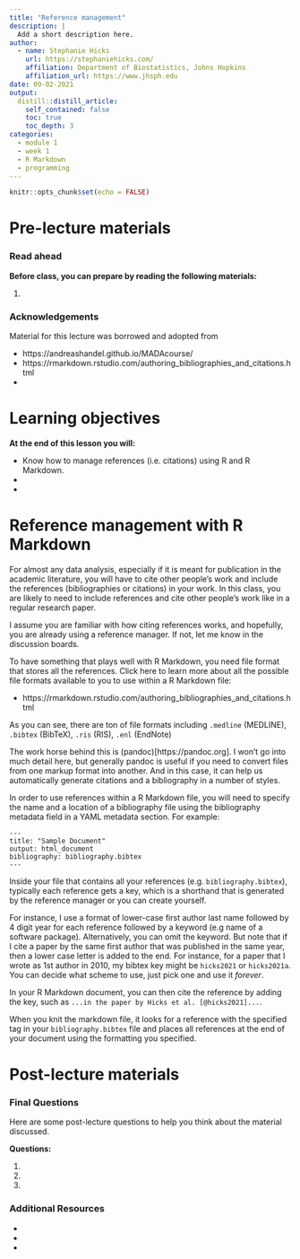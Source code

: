 ```yaml
---
title: "Reference management"
description: |
  Add a short description here.
author:
  - name: Stephanie Hicks
    url: https://stephaniehicks.com/
    affiliation: Department of Biostatistics, Johns Hopkins
    affiliation_url: https://www.jhsph.edu
date: 09-02-2021
output:
  distill::distill_article:
    self_contained: false
    toc: true
    toc_depth: 3
categories:
  - module 1
  - week 1
  - R Markdown 
  - programming
---
```



```r
knitr::opts_chunk$set(echo = FALSE)
```

<!-- Add interesting quote -->


# Pre-lecture materials

### Read ahead

:::resources

**Before class, you can prepare by reading the following materials:**

1. 

:::


### Acknowledgements

Material for this lecture was borrowed and adopted from

- https://andreashandel.github.io/MADAcourse/
- https://rmarkdown.rstudio.com/authoring_bibliographies_and_citations.html
- 

# Learning objectives

:::keyideas

**At the end of this lesson you will:**

- Know how to manage references (i.e. citations) using R and R Markdown.
- 
- 

:::


# Reference management with R Markdown

For almost any data analysis, especially if it is meant for publication in the academic literature, you will have to cite other people's work and include the references (bibliographies or citations) in your work. In this class, you are likely to need to include references and cite other people's work like in a regular research paper.

I assume you are familiar with how citing references works, and hopefully, you are already using a reference manager. If not, let me know in the discussion boards. 

To have something that plays well with R Markdown, you need file format that stores all the references. Click here to learn more about all the possible file formats available to you to use within a R Markdown file: 

- https://rmarkdown.rstudio.com/authoring_bibliographies_and_citations.html

As you can see, there are ton of file formats including `.medline` (MEDLINE), `.bibtex` (BibTeX), `.ris` (RIS), `.enl` (EndNote)


The work horse behind this is (pandoc)[https://pandoc.org]. I won't go into much detail here, but generally pandoc is useful if you need to convert files from one markup format into another. And in this case, it can help us automatically generate citations and a bibliography in a number of styles. 

In order to use references within a R Markdown file, you will need to specify the name and a location of a bibliography file using the bibliography metadata field in a YAML metadata section. For example:

```
---
title: "Sample Document"
output: html_document
bibliography: bibliography.bibtex
---
````

Inside your file that contains all your references (e.g. `bibliography.bibtex`), typically each reference gets a key, which is a shorthand that is generated by the reference manager or you can create yourself. 

For instance, I use a format of lower-case first author last name followed by 4 digit year for each reference followed by a keyword (e.g name of a software package). Alternatively, you can omit the keyword. But note that if I cite a paper by the same first author that was published in the same year, then a lower case letter is added to the end. For instance, for a paper that I wrote as 1st author in 2010, my bibtex key might be `hicks2021` or `hicks2021a`. You can decide what scheme to use, just pick one and use it _forever_. 

In your R Markdown document, you can then cite the reference by adding the key, such as `...in the paper by Hicks et al. [@hicks2021]...`. 

When you knit the markdown file, it looks for a reference with the specified tag in your `bibliography.bibtex` file and places all references at the end of your document using the formatting you specified.  

# Post-lecture materials

### Final Questions 

Here are some post-lecture questions to help you think about the material discussed.

:::questions

**Questions:**

1. 

2. 

3.

:::


### Additional Resources 

:::resources 

- 
- 
- 

::: 
